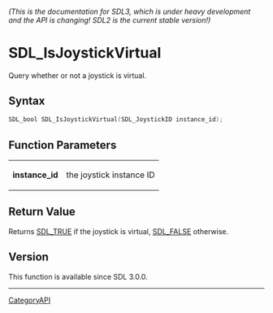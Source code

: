 ====== (This is the documentation for SDL3, which is under heavy development and the API is changing! SDL2 is the current stable version!) ======
= SDL_IsJoystickVirtual =

Query whether or not a joystick is virtual.

== Syntax ==

<syntaxhighlight lang='c'>
SDL_bool SDL_IsJoystickVirtual(SDL_JoystickID instance_id);
</syntaxhighlight>

== Function Parameters ==

{|
|'''instance_id'''
|the joystick instance ID
|}

== Return Value ==

Returns [[SDL_TRUE]] if the joystick is virtual, [[SDL_FALSE]] otherwise.

== Version ==

This function is available since SDL 3.0.0.

----
[[CategoryAPI]]


